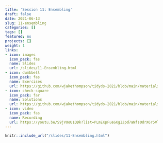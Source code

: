 ```yaml
---
title: 'Session 11: Ensembling'
draft: false
date: 2021-06-13
slug: 11-ensembling
categories: []
tags: []
featured: no
projects: []
weight: 1
links:
- icon: images
  icon_pack: fas
  name: Slides
  url: /slides/11-Ensembling.html
- icon: dumbbell
  icon_pack: fas
  name: Exercises
  url: https://github.com/wjakethompson/tidyds-2021/blob/main/materials/exercises/11-ensembling.Rmd
- icon: check-square
  icon_pack: far
  name: Solutions
  url: https://github.com/wjakethompson/tidyds-2021/blob/main/materials/solutions/11-ensembling-solutions.Rmd
- icon: video
  icon_pack: fas
  name: Recording
  url: https://youtu.be/S9jVOoU1QDk?list=PLmEKpFueGKgIJpd7aNfsOdrX6r5VlsVpn&t=7053
---
```


```r
knitr::include_url("/slides/11-Ensembling.html")
```
